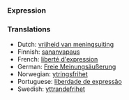 ===Expression===

===Translations===
*Dutch: [[vrijheid van meningsuiting]]
*Finnish: [[sananvapaus]]
*French: [[liberté d'expression]]
*German: [[Freie Meinungsäußerung]]
*Norwegian: [[ytringsfrihet]]
*Portuguese: [[liberdade de expressão]]
*Swedish: [[yttrandefrihet]]